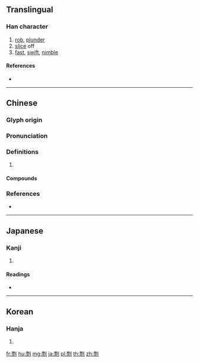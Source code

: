 ==Translingual==

===Han character===
{{Han char|rn=18|rad=刀|as=11|sn=13|four=12900|canj=MFLN|ids=⿰票刂}}

# [[rob]], [[plunder]]
# [[slice]] off
# [[fast]], [[swift]], [[nimble]]

====References====
* {{Han ref|kx=0143.330|dkj=02160|dj=0324.120|hdz=10353.040|uh=527D|ud=21117|bh=B6D1|bd=46801}}

----

==Chinese==
{{zh-forms}}

===Glyph origin===
{{Han etym}}

===Pronunciation===
{{zh-pron
|m=剽
|c=piu3,piu5
|mc=y
|oc=y
|cat=
}}

===Definitions===
{{zh-hanzi}}

# {{rfdef|zh}}

====Compounds====
{{zh-der|剽剝|剽劫|剽匪|剽取|剽姚|剽悍|剽掠|剽疾|剽竊|剽襲|剽賊|剽輕|剽首|攻剽|輕剽}}

===References===
* {{R:yue:Hanzi}}

----

==Japanese==

===Kanji===
{{ja-kanji|grade=|rs=刀11}}

# {{defn|lang=ja|sort=刀11}}

====Readings====
* {{ja-readings|on=[[ひょう]] (hyō)|kun=[[おびゃかす]] (obyakasu)}}

----

==Korean==

===Hanja===
{{ko-hanja|hangeul=표|rv=pyo|mr=p'yo}}

# {{defn|lang=ko|sort=刀11}}

[[fr:剽]]
[[hu:剽]]
[[mg:剽]]
[[ja:剽]]
[[pl:剽]]
[[th:剽]]
[[zh:剽]]